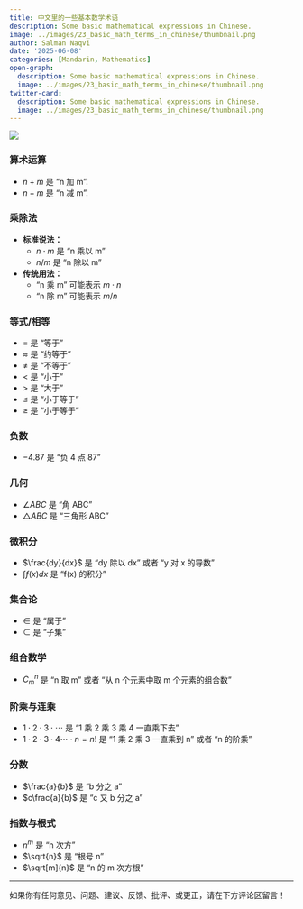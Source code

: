 ```yaml
---
title: 中文里的一些基本数学术语
description: Some basic mathematical expressions in Chinese.
image: ../images/23_basic_math_terms_in_chinese/thumbnail.png
author: Salman Naqvi
date: '2025-06-08'
categories: [Mandarin, Mathematics]
open-graph:
  description: Some basic mathematical expressions in Chinese.
  image: ../images/23_basic_math_terms_in_chinese/thumbnail.png
twitter-card:
  description: Some basic mathematical expressions in Chinese.
  image: ../images/23_basic_math_terms_in_chinese/thumbnail.png
---
```


![](../images/23_basic_math_terms_in_chinese/thumbnail.png)

### 算术运算

- $n + m$ 是 “n 加 m”.
- $n - m$ 是 “n 减 m”.

### 乘除法

- **标准说法：** 
  - $n \cdot m$ 是 “n 乘以 m”
  - $n / m$ 是 “n 除以 m”

- **传统用法：** 
  - “n 乘 m” 可能表示 $m \cdot n$
  - “n 除 m” 可能表示 $m / n$

### 等式/相等

- $=$ 是 “等于”
- $≈$ 是 “约等于”
- $≠$ 是 “不等于”
- $<$ 是 “小于”
- $>$ 是 “大于”
- $\leq$ 是 “小于等于”
- $\geq$ 是 “小于等于”

### 负数
- $-4.87$ 是 “负 4 点 87”

### 几何
- $\angle ABC$ 是 “角 ABC”
- $\triangle ABC$ 是 “三角形 ABC”

### 微积分
- $\frac{dy}{dx}$ 是 “dy 除以 dx” 或者 “y 对 x 的导数”
- $\int f(x) dx$ 是 “f(x) 的积分”

### 集合论
- $\in$ 是 “属于”
- $\subset$ 是 “子集”

### 组合数学
- $C^{n}_{m}$ 是 “n 取 m” 或者 “从 n 个元素中取 m 个元素的组合数”

### 阶乘与连乘
- $1 \cdot 2 \cdot 3 \cdot \cdots$ 是 “1 乘 2 乘 3 乘 4 一直乘下去”
- $1 \cdot 2 \cdot 3 \cdot 4 \cdots \cdot n = n!$ 是 “1 乘 2 乘 3 一直乘到 n” 或者 “n 的阶乘”

### 分数
- $\frac{a}{b}$ 是 “b 分之 a”
- $c\frac{a}{b}$ 是 “c 又 b 分之 a”

### 指数与根式
- $n^{m}$ 是 “n 次方”
- $\sqrt{n}$ 是 “根号 n”
- $\sqrt[m]{n}$ 是 “n 的 m 次方根”

---

如果你有任何意见、问题、建议、反馈、批评、或更正，请在下方评论区留言！
